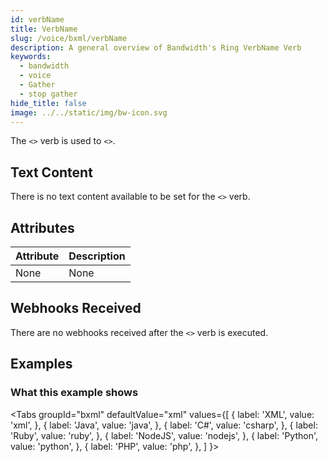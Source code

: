 ```yaml
---
id: verbName
title: VerbName
slug: /voice/bxml/verbName
description: A general overview of Bandwidth's Ring VerbName Verb
keywords:
  - bandwidth
  - voice
  - Gather
  - stop gather
hide_title: false
image: ../../static/img/bw-icon.svg
---
```



The `<>` verb is used to `<>`.

## Text Content

There is no text content available to be set for the `<>` verb.

## Attributes

| Attribute | Description |
|:----------|:------------|
| None      | None        |

## Webhooks Received

There are no webhooks received after the `<>` verb is executed.

## Examples

### What this example shows

<Tabs
  groupId="bxml"
  defaultValue="xml"
  values={[
    { label: 'XML', value: 'xml', },
    { label: 'Java', value: 'java', },
    { label: 'C#', value: 'csharp', },
    { label: 'Ruby', value: 'ruby', },
    { label: 'NodeJS', value: 'nodejs', },
    { label: 'Python', value: 'python', },
    { label: 'PHP', value: 'php', },
  ]
}>
<TabItem value="xml">



</TabItem>
<TabItem value="java">



</TabItem>
<TabItem value="csharp">



</TabItem>
<TabItem value="ruby">



</TabItem>
<TabItem value="nodejs">



</TabItem>
<TabItem value="python">



</TabItem>
<TabItem value="php">



</TabItem>
</Tabs>
